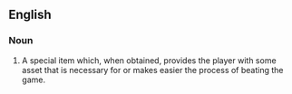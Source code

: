 ==English==

===Noun===
{{wikipedia}}
{{en-noun|head=[[power]]-[[up]]}}

# {{context|video games|lang=en}} A special item which, when obtained, provides the player with some asset that is necessary for or makes easier the process of beating the game.